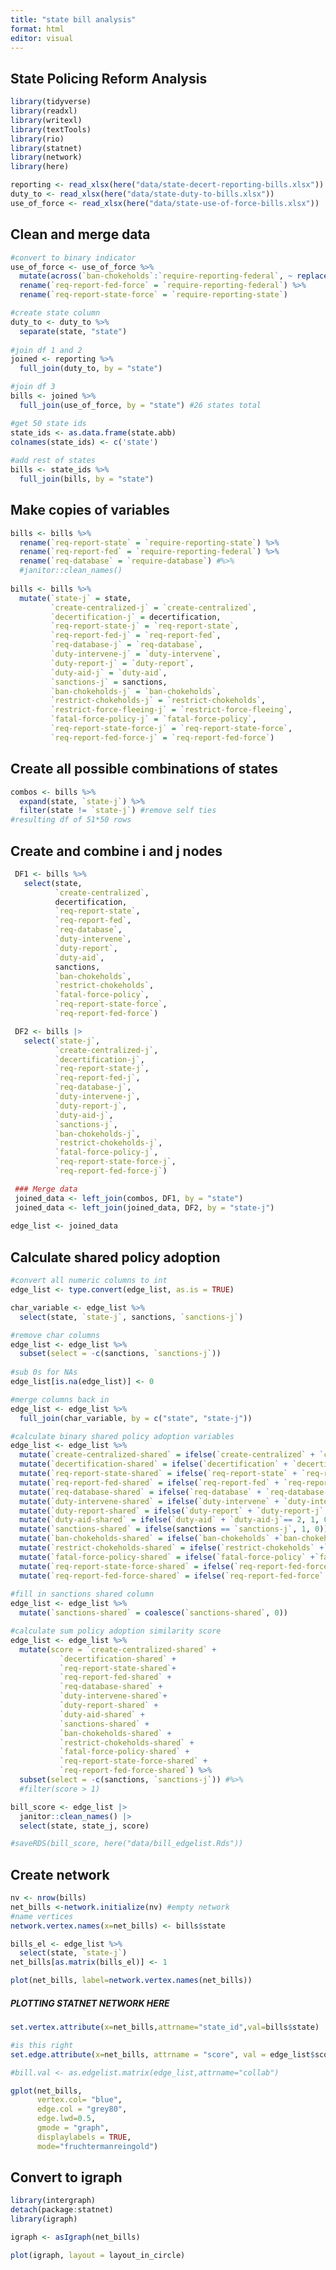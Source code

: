 ```yaml
---
title: "state bill analysis"
format: html
editor: visual
---
```


## State Policing Reform Analysis

```r
library(tidyverse)
library(readxl)
library(writexl)
library(textTools)
library(rio)
library(statnet)
library(network)
library(here)

reporting <- read_xlsx(here("data/state-decert-reporting-bills.xlsx"))
duty_to <- read_xlsx(here("data/state-duty-to-bills.xlsx"))
use_of_force <- read_xlsx(here("data/state-use-of-force-bills.xlsx"))
```

## Clean and merge data

```r
#convert to binary indicator
use_of_force <- use_of_force %>% 
  mutate(across(`ban-chokeholds`:`require-reporting-federal`, ~ replace(., !is.na(.), "1"))) %>% 
  rename(`req-report-fed-force` = `require-reporting-federal`) %>% 
  rename(`req-report-state-force` = `require-reporting-state`)

#create state column
duty_to <- duty_to %>% 
  separate(state, "state")
  
#join df 1 and 2
joined <- reporting %>% 
  full_join(duty_to, by = "state")

#join df 3
bills <- joined %>% 
  full_join(use_of_force, by = "state") #26 states total

#get 50 state ids
state_ids <- as.data.frame(state.abb)
colnames(state_ids) <- c('state')
  
#add rest of states
bills <- state_ids %>% 
  full_join(bills, by = "state")
```

## Make copies of variables

```r
bills <- bills %>% 
  rename(`req-report-state` = `require-reporting-state`) %>%
  rename(`req-report-fed` = `require-reporting-federal`) %>% 
  rename(`req-database` = `require-database`) #%>%
  #janitor::clean_names()
  
bills <- bills %>% 
  mutate(`state-j` = state,
         `create-centralized-j` = `create-centralized`,
         `decertification-j` = decertification,
         `req-report-state-j` = `req-report-state`,
         `req-report-fed-j` = `req-report-fed`,
         `req-database-j` = `req-database`,
         `duty-intervene-j` = `duty-intervene`,
         `duty-report-j` = `duty-report`,
         `duty-aid-j` = `duty-aid`,
         `sanctions-j` = sanctions, 
         `ban-chokeholds-j` = `ban-chokeholds`,
         `restrict-chokeholds-j` = `restrict-chokeholds`,
         `restrict-force-fleeing-j` = `restrict-force-fleeing`, 
         `fatal-force-policy-j` = `fatal-force-policy`,
         `req-report-state-force-j` = `req-report-state-force`,
         `req-report-fed-force-j` = `req-report-fed-force`)

```

## Create all possible combinations of states

```r
combos <- bills %>% 
  expand(state, `state-j`) %>% 
  filter(state != `state-j`) #remove self ties
#resulting df of 51*50 rows 
```

## Create and combine i and j nodes

```r
 DF1 <- bills %>% 
   select(state,
          `create-centralized`,
          decertification,
          `req-report-state`,
          `req-report-fed`,
          `req-database`,
          `duty-intervene`,
          `duty-report`,
          `duty-aid`,
          sanctions,
          `ban-chokeholds`,
          `restrict-chokeholds`,
          `fatal-force-policy`,
          `req-report-state-force`,
          `req-report-fed-force`)

 DF2 <- bills |>
   select(`state-j`,
          `create-centralized-j`,
          `decertification-j`,
          `req-report-state-j`,
          `req-report-fed-j`,
          `req-database-j`,
          `duty-intervene-j`,
          `duty-report-j`,
          `duty-aid-j`,
          `sanctions-j`,
          `ban-chokeholds-j`,
          `restrict-chokeholds-j`,
          `fatal-force-policy-j`,
          `req-report-state-force-j`,
          `req-report-fed-force-j`)

 ### Merge data
 joined_data <- left_join(combos, DF1, by = "state")
 joined_data <- left_join(joined_data, DF2, by = "state-j")
  
edge_list <- joined_data
```

## Calculate shared policy adoption

```r
#convert all numeric columns to int 
edge_list <- type.convert(edge_list, as.is = TRUE)

char_variable <- edge_list %>% 
  select(state, `state-j`, sanctions, `sanctions-j`)

#remove char columns
edge_list <- edge_list %>% 
  subset(select = -c(sanctions, `sanctions-j`))
  
#sub 0s for NAs
edge_list[is.na(edge_list)] <- 0 

#merge columns back in
edge_list <- edge_list %>% 
  full_join(char_variable, by = c("state", "state-j"))

#calculate binary shared policy adoption variables
edge_list <- edge_list %>% 
  mutate(`create-centralized-shared` = ifelse(`create-centralized` + `create-centralized-j`== 2, 1, 0)) %>% 
  mutate(`decertification-shared` = ifelse(`decertification` + `decertification-j`== 2, 1, 0)) %>% 
  mutate(`req-report-state-shared` = ifelse(`req-report-state` + `req-report-state-j`== 2, 1, 0)) %>% 
  mutate(`req-report-fed-shared` = ifelse(`req-report-fed` + `req-report-fed-j`== 2, 1, 0)) %>% 
  mutate(`req-database-shared` = ifelse(`req-database` + `req-database-j` == 2, 1, 0)) %>%
  mutate(`duty-intervene-shared` = ifelse(`duty-intervene` + `duty-intervene-j` == 2, 1, 0)) %>%
  mutate(`duty-report-shared` = ifelse(`duty-report` + `duty-report-j` == 2, 1, 0)) %>% 
  mutate(`duty-aid-shared` = ifelse(`duty-aid` + `duty-aid-j`== 2, 1, 0)) %>% 
  mutate(`sanctions-shared` = ifelse(sanctions == `sanctions-j`, 1, 0)) %>% 
  mutate(`ban-chokeholds-shared` = ifelse(`ban-chokeholds` +`ban-chokeholds-j`== 2, 1, 0)) %>% 
  mutate(`restrict-chokeholds-shared` = ifelse(`restrict-chokeholds` +`restrict-chokeholds-j`  == 2, 1, 0)) %>% 
  mutate(`fatal-force-policy-shared` = ifelse(`fatal-force-policy` +`fatal-force-policy-j`  == 2, 1, 0)) %>% 
  mutate(`req-report-state-force-shared` = ifelse(`req-report-fed-force` + `req-report-fed-force-j`  == 2, 1, 0)) %>%
  mutate(`req-report-fed-force-shared` = ifelse(`req-report-fed-force` +  `req-report-fed-force-j` == 2, 1, 0)) 
           
#fill in sanctions shared column
edge_list <- edge_list %>% 
  mutate(`sanctions-shared` = coalesce(`sanctions-shared`, 0))

#calculate sum policy adoption similarity score
edge_list <- edge_list %>% 
  mutate(score = `create-centralized-shared` + 
           `decertification-shared` +
           `req-report-state-shared`+
           `req-report-fed-shared` +
           `req-database-shared` +
           `duty-intervene-shared`+
           `duty-report-shared` +
           `duty-aid-shared` +
           `sanctions-shared` +
           `ban-chokeholds-shared` +
           `restrict-chokeholds-shared` +
           `fatal-force-policy-shared` +
           `req-report-state-force-shared` +
           `req-report-fed-force-shared`) %>% 
  subset(select = -c(sanctions, `sanctions-j`)) #%>%
  #filter(score > 1)

bill_score <- edge_list |>
  janitor::clean_names() |>
  select(state, state_j, score)

#saveRDS(bill_score, here("data/bill_edgelist.Rds"))
```

## Create network

```r
nv <- nrow(bills)
net_bills <-network.initialize(nv) #empty network
#name vertices
network.vertex.names(x=net_bills) <- bills$state

bills_el <- edge_list %>% 
  select(state, `state-j`)
net_bills[as.matrix(bills_el)] <- 1
```

```r
plot(net_bills, label=network.vertex.names(net_bills))

```

##### PLOTTING STATNET NETWORK HERE

```r
set.vertex.attribute(x=net_bills,attrname="state_id",val=bills$state)

#is this right
set.edge.attribute(x=net_bills, attrname = "score", val = edge_list$score)

#bill.val <- as.edgelist.matrix(edge_list,attrname="collab")

gplot(net_bills, 
      vertex.col= "blue", 
      edge.col = "grey80", 
      edge.lwd=0.5, 
      gmode = "graph", 
      displaylabels = TRUE, 
      mode="fruchtermanreingold")

```

## Convert to igraph

```r
library(intergraph)
detach(package:statnet)
library(igraph)

igraph <- asIgraph(net_bills)

plot(igraph, layout = layout_in_circle)
```
